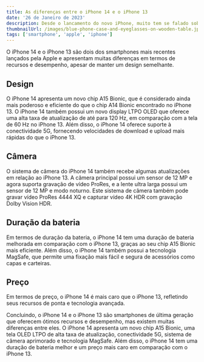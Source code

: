 ```yaml
---
title: As diferenças entre o iPhone 14 e o iPhone 13
date: '26 de Janeiro de 2023'
description: Desde o lancamento do novo iPhone, muito tem se falado sobre a grande semelhanca com o modelo anterior
thumbnailUrl: /images/blue-phone-case-and-eyeglasses-on-wooden-table.jpg
tags: ['smartphone', 'apple', 'iphone']
---
```


O iPhone 14 e o iPhone 13 são dois dos smartphones mais recentes lançados pela Apple e apresentam muitas diferenças em termos de recursos e desempenho, apesar de manter um design semelhante.

## Design

O iPhone 14 apresenta um novo chip A15 Bionic, que é considerado ainda mais poderoso e eficiente do que o chip A14 Bionic encontrado no iPhone 13. O iPhone 14 também possui um novo display LTPO OLED que oferece uma alta taxa de atualização de até para 120 Hz, em comparação com a tela de 60 Hz no iPhone 13. Além disso, o iPhone 14 oferece suporte à conectividade 5G, fornecendo velocidades de download e upload mais rápidas do que o iPhone 13.

## Câmera

O sistema de câmera do iPhone 14 também recebe algumas atualizações em relação ao iPhone 13. A câmera principal possui um sensor de 12 MP e agora suporta gravação de vídeo ProRes, e a lente ultra larga possui um sensor de 12 MP e modo noturno. Este sistema de câmera também pode gravar vídeo ProRes 4444 XQ e capturar vídeo 4K HDR com gravação Dolby Vision HDR.

## Duração da bateria

Em termos de duração da bateria, o iPhone 14 tem uma duração de bateria melhorada em comparação com o iPhone 13, graças ao seu chip A15 Bionic mais eficiente. Além disso, o iPhone 14 também possui a tecnologia MagSafe, que permite uma fixação mais fácil e segura de acessórios como capas e carteiras.

## Preço

Em termos de preço, o iPhone 14 é mais caro que o iPhone 13, refletindo seus recursos de ponta e tecnologia avançada.

Concluindo, o iPhone 14 e o iPhone 13 são smartphones de última geração que oferecem ótimos recursos e desempenho, mas existem muitas diferenças entre eles. O iPhone 14 apresenta um novo chip A15 Bionic, uma tela OLED LTPO de alta taxa de atualização, conectividade 5G, sistema de câmera aprimorado e tecnologia MagSafe. Além disso, o iPhone 14 tem uma duração de bateria melhor e um preço mais caro em comparação com o iPhone 13.
